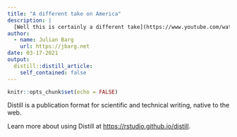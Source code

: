 ```yaml
---
title: "A different take on America"
description: |
  [Well this is certainly a different take](https://www.youtube.com/watch?v=aNghg1Y-WIc). I think it's not just my own perception that America is far from where it was ten years ago, when it was still the undisputed "greatest country in the world". Looks like the Gravel Institute was founded to counter the infamous alt-right Prager U. The video certainly provides an interesting take. Taxes are higher in the US than elsewhere if local fees an health insurance is included. And the health system is of course abysmal, as the last couple of months have shown.
author:
  - name: Julian Barg
    url: https://jbarg.net
date: 03-17-2021
output:
  distill::distill_article:
    self_contained: false
---
```



```r
knitr::opts_chunk$set(echo = FALSE)
```

Distill is a publication format for scientific and technical writing, native to the web.

Learn more about using Distill at <https://rstudio.github.io/distill>.


